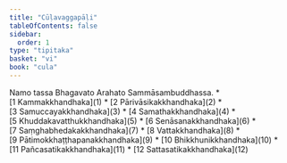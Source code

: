 ```yaml
---
title: "Cūḷavaggapāḷi"
tableOfContents: false
sidebar:
  order: 1
type: "tipitaka"
basket: "vi"
book: "cula"
---
```


<Paragraph number="1" type="center" book="cula">
Namo tassa Bhagavato Arahato Sammāsambuddhassa.

</Paragraph>

<TableOfContents book="cula">
* [1 Kammakkhandhaka](1)
* [2 Pārivāsikakkhandhaka](2)
* [3 Samuccayakkhandhaka](3)
* [4 Samathakkhandhaka](4)
* [5 Khuddakavatthukkhandhaka](5)
* [6 Senāsanakkhandhaka](6)
* [7 Saṃghabhedakakkhandhaka](7)
* [8 Vattakkhandhaka](8)
* [9 Pātimokkhaṭṭhapanakkhandhaka](9)
* [10 Bhikkhunikkhandhaka](10)
* [11 Pañcasatikakkhandhaka](11)
* [12 Sattasatikakkhandhaka](12)
</TableOfContents>
